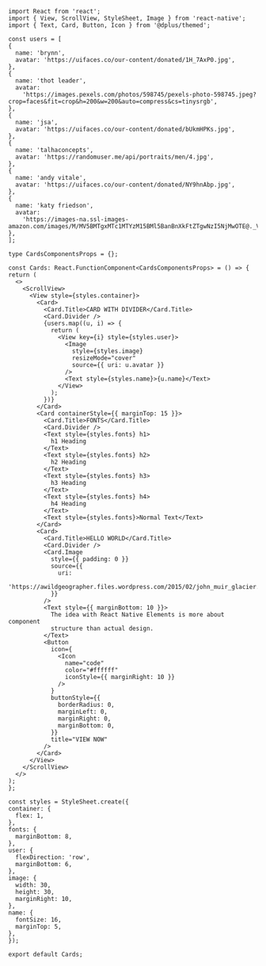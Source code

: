 ```SnackPlayer name=RNE Card
import React from 'react';
import { View, ScrollView, StyleSheet, Image } from 'react-native';
import { Text, Card, Button, Icon } from '@dplus/themed';

const users = [
{
  name: 'brynn',
  avatar: 'https://uifaces.co/our-content/donated/1H_7AxP0.jpg',
},
{
  name: 'thot leader',
  avatar:
    'https://images.pexels.com/photos/598745/pexels-photo-598745.jpeg?crop=faces&fit=crop&h=200&w=200&auto=compress&cs=tinysrgb',
},
{
  name: 'jsa',
  avatar: 'https://uifaces.co/our-content/donated/bUkmHPKs.jpg',
},
{
  name: 'talhaconcepts',
  avatar: 'https://randomuser.me/api/portraits/men/4.jpg',
},
{
  name: 'andy vitale',
  avatar: 'https://uifaces.co/our-content/donated/NY9hnAbp.jpg',
},
{
  name: 'katy friedson',
  avatar:
    'https://images-na.ssl-images-amazon.com/images/M/MV5BMTgxMTc1MTYzM15BMl5BanBnXkFtZTgwNzI5NjMwOTE@._V1_UY256_CR16,0,172,256_AL_.jpg',
},
];

type CardsComponentsProps = {};

const Cards: React.FunctionComponent<CardsComponentsProps> = () => {
return (
  <>
    <ScrollView>
      <View style={styles.container}>
        <Card>
          <Card.Title>CARD WITH DIVIDER</Card.Title>
          <Card.Divider />
          {users.map((u, i) => {
            return (
              <View key={i} style={styles.user}>
                <Image
                  style={styles.image}
                  resizeMode="cover"
                  source={{ uri: u.avatar }}
                />
                <Text style={styles.name}>{u.name}</Text>
              </View>
            );
          })}
        </Card>
        <Card containerStyle={{ marginTop: 15 }}>
          <Card.Title>FONTS</Card.Title>
          <Card.Divider />
          <Text style={styles.fonts} h1>
            h1 Heading
          </Text>
          <Text style={styles.fonts} h2>
            h2 Heading
          </Text>
          <Text style={styles.fonts} h3>
            h3 Heading
          </Text>
          <Text style={styles.fonts} h4>
            h4 Heading
          </Text>
          <Text style={styles.fonts}>Normal Text</Text>
        </Card>
        <Card>
          <Card.Title>HELLO WORLD</Card.Title>
          <Card.Divider />
          <Card.Image
            style={{ padding: 0 }}
            source={{
              uri:
                'https://awildgeographer.files.wordpress.com/2015/02/john_muir_glacier.jpg',
            }}
          />
          <Text style={{ marginBottom: 10 }}>
            The idea with React Native Elements is more about component
            structure than actual design.
          </Text>
          <Button
            icon={
              <Icon
                name="code"
                color="#ffffff"
                iconStyle={{ marginRight: 10 }}
              />
            }
            buttonStyle={{
              borderRadius: 0,
              marginLeft: 0,
              marginRight: 0,
              marginBottom: 0,
            }}
            title="VIEW NOW"
          />
        </Card>
      </View>
    </ScrollView>
  </>
);
};

const styles = StyleSheet.create({
container: {
  flex: 1,
},
fonts: {
  marginBottom: 8,
},
user: {
  flexDirection: 'row',
  marginBottom: 6,
},
image: {
  width: 30,
  height: 30,
  marginRight: 10,
},
name: {
  fontSize: 16,
  marginTop: 5,
},
});

export default Cards;
```
